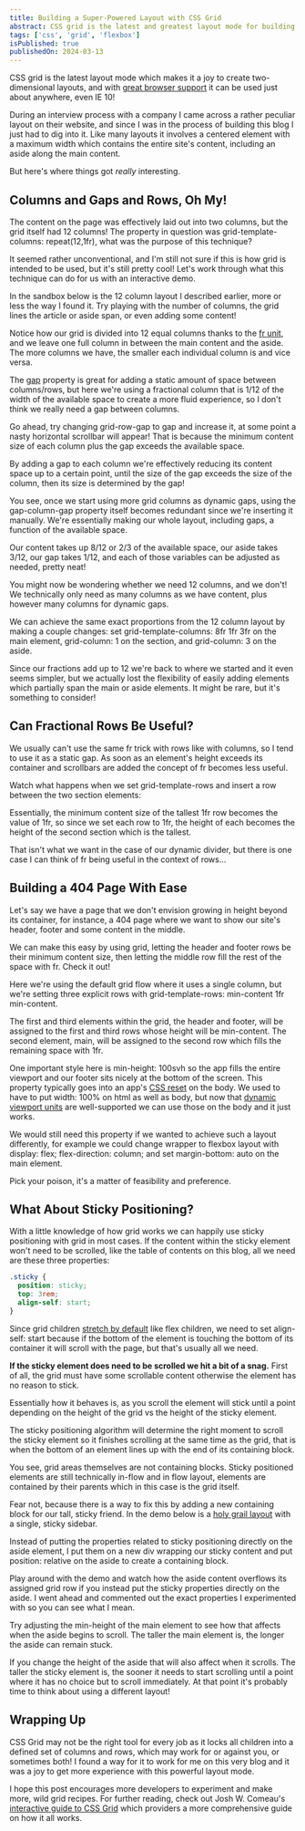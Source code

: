 ```yaml
---
title: Building a Super-Powered Layout with CSS Grid
abstract: CSS grid is the latest and greatest layout mode for building two-dimensional layouts. Like tables, grid layout enables us to align elements into columns and rows, but it's even more flexible and easy to work with! Let's make a clever layout with it, made possible by the fractional unit.
tags: ['css', 'grid', 'flexbox']
isPublished: true
publishedOn: 2024-03-13
---
```


CSS grid is the latest layout mode which makes it a joy to create two-dimensional layouts, and with [great browser support](https://caniuse.com/css-grid) it can be used just about anywhere, even IE 10!

During an interview process with a company I came across a rather peculiar layout on their website, and since I was in the process of building this blog I just had to dig into it. Like many layouts it involves a centered element with a maximum width which contains the entire site's content, including an <InlineCode>aside</InlineCode> along the main content.

But here's where things got _really_ interesting.

## Columns and Gaps and Rows, Oh My!

The content on the page was effectively laid out into two columns, but the grid itself had 12 columns! The property in question was <InlineCode>grid-template-columns: repeat(12,1fr)</InlineCode>, what was the purpose of this technique?

It seemed rather unconventional, and I'm still not sure if this is how grid is intended to be used, but it's still pretty cool! Let's work through what this technique can do for us with an interactive demo.

In the sandbox below is the 12 column layout I described earlier, more or less the way I found it. Try playing with the number of columns, the grid lines the <InlineCode>article</InlineCode> or <InlineCode>aside</InlineCode> span, or even adding some content!

<DynamicGapDemo />

Notice how our grid is divided into 12 equal columns thanks to the [fr unit](https://developer.mozilla.org/en-US/docs/Learn/CSS/CSS_layout/Grids#flexible_grids_with_the_fr_unit), and we leave one full column in between the main content and the aside. The more columns we have, the smaller each individual column is and vice versa.

The [gap](https://developer.mozilla.org/en-US/docs/Web/CSS/gap) property is great for adding a static amount of space between columns/rows, but here we're using a fractional column that is 1/12 of the width of the available space to create a more fluid experience, so I don't think we really need a gap between columns.

Go ahead, try changing <InlineCode>grid-row-gap</InlineCode> to <InlineCode>gap</InlineCode> and increase it, at some point a nasty horizontal scrollbar will appear! That is because the minimum content size of each column plus the gap exceeds the available space.

By adding a gap to each column we're effectively reducing its content space up to a certain point, until the size of the gap exceeds the size of the column, then its size is determined by the gap!

You see, once we start using more grid columns as dynamic gaps, using the <InlineCode>gap-column-gap</InlineCode> property itself becomes redundant since we're inserting it manually. We're essentially making our whole layout, including gaps, a function of the available space.

Our content takes up 8/12 or 2/3 of the available space, our aside takes 3/12, our gap takes 1/12, and each of those variables can be adjusted as needed, pretty neat!

You might now be wondering whether we need 12 columns, and we don't! We technically only need as many columns as we have content, plus however many columns for dynamic gaps.

We can achieve the same exact proportions from the 12 column layout by making a couple changes: set <InlineCode>grid-template-columns: 8fr 1fr 3fr</InlineCode> on the <InlineCode>main</InlineCode> element, <InlineCode>grid-column: 1</InlineCode> on the <InlineCode>section</InlineCode>, and <InlineCode>grid-column: 3</InlineCode> on the <InlineCode>aside</InlineCode>.

Since our fractions add up to 12 we're back to where we started and it even seems simpler, but we actually lost the flexibility of easily adding elements which partially span the main or aside elements. It might be rare, but it's something to consider!

## Can Fractional Rows Be Useful?

We usually can't use the same <InlineCode>fr</InlineCode> trick with rows like with columns, so I tend to use it as a static gap. As soon as an element's height exceeds its container and scrollbars are added the concept of <InlineCode>fr</InlineCode> becomes less useful.

Watch what happens when we set <InlineCode>grid-template-rows</InlineCode> and insert a row between the two <InlineCode>section</InlineCode> elements:

<DynamicRowDemo />

Essentially, the minimum content size of the tallest <InlineCode>1fr</InlineCode> row becomes the value of <InlineCode>1fr</InlineCode>, so since we set each row to <InlineCode>1fr</InlineCode>, the height of each becomes the height of the second section which is the tallest.

That isn't what we want in the case of our dynamic divider, but there is one case I can think of <InlineCode>fr</InlineCode> being useful in the context of rows...

## Building a 404 Page With Ease

Let's say we have a page that we don't envision growing in height beyond its container, for instance, a 404 page where we want to show our site's header, footer and some content in the middle.

We can make this easy by using grid, letting the header and footer rows be their minimum content size, then letting the middle row fill the rest of the space with <InlineCode>fr</InlineCode>. Check it out!

<NotFoundDemo />

Here we're using the default grid flow where it uses a single column, but we're setting three explicit rows with <InlineCode>grid-template-rows: min-content 1fr min-content</InlineCode>.

The first and third elements within the grid, the header and footer, will be assigned to the first and third rows whose height will be <InlineCode>min-content</InlineCode>. The second element, <InlineCode>main</InlineCode>, will be assigned to the second row which fills the remaining space with <InlineCode>1fr</InlineCode>.

One important style here is <InlineCode>min-height: 100svh</InlineCode> so the app fills the entire viewport and our footer sits nicely at the bottom of the screen. This property typically goes into an app's [CSS reset](https://piccalil.li/blog/a-more-modern-css-reset/) on the body. We used to have to put <InlineCode>width: 100%</InlineCode> on <InlineCode>html</InlineCode> as well as <InlineCode>body</InlineCode>, but now that [dynamic viewport units](https://web.dev/blog/viewport-units#the-need-for-new-viewport-units) are well-supported we can use those on the body and it just works.

We would still need this property if we wanted to achieve such a layout differently, for example we could change <InlineCode>wrapper</InlineCode> to flexbox layout with <InlineCode>display: flex; flex-direction: column;</InlineCode> and set <InlineCode>margin-bottom: auto</InlineCode> on the <InlineCode>main</InlineCode> element.

Pick your poison, it's a matter of feasibility and preference.

## What About Sticky Positioning?

With a little knowledge of how grid works we can happily use sticky positioning with grid in most cases. If the content within the sticky element won't need to be scrolled, like the table of contents on this blog, all we need are these three properties:

```css
.sticky {
  position: sticky;
  top: 3rem;
  align-self: start;
}
```

Since grid children [stretch by default](https://developer.mozilla.org/en-US/docs/Web/CSS/align-items#values) like flex children, we need to set <InlineCode>align-self: start</InlineCode> because if the bottom of the element is touching the bottom of its container it will scroll with the page, but that's usually all we need.

**If the sticky element does need to be scrolled we hit a bit of a snag.** First of all, the grid must have some scrollable content otherwise the element has no reason to stick.

Essentially how it behaves is, as you scroll the element will stick until a point depending on the height of the grid vs the height of the sticky element.

The sticky positioning algorithm will determine the right moment to scroll the sticky element so it finishes scrolling at the same time as the grid, that is when the bottom of an element lines up with the end of its containing block.

You see, grid areas themselves are not containing blocks. Sticky positioned elements are still technically in-flow and in flow layout, elements are contained by their parents which in this case is the grid itself.

Fear not, because there is a way to fix this by adding a new containing block for our tall, sticky friend. In the demo below is a [holy grail layout](https://web.dev/patterns/layout/holy-grail) with a single, sticky sidebar.

<StickySidebarDemo />

Instead of putting the properties related to sticky positioning directly on the <InlineCode>aside</InlineCode> element, I put them on a new <InlineCode>div</InlineCode> wrapping our sticky content and put <InlineCode>position: relative</InlineCode> on the <InlineCode>aside</InlineCode> to create a containing block.

Play around with the demo and watch how the aside content overflows its assigned grid row if you instead put the sticky properties directly on the <InlineCode>aside</InlineCode>. I went ahead and commented out the exact properties I experimented with so you can see what I mean.

Try adjusting the <InlineCode>min-height</InlineCode> of the main element to see how that affects when the aside begins to scroll. The taller the main element is, the longer the aside can remain stuck.

If you change the height of the aside that will also affect when it scrolls. The taller the sticky element is, the sooner it needs to start scrolling until a point where it has no choice but to scroll immediately. At that point it's probably time to think about using a different layout!

## Wrapping Up

CSS Grid may not be the right tool for every job as it locks all children into a defined set of columns and rows, which may work for or against you, or sometimes both! I found a way for it to work for me on this very blog and it was a joy to get more experience with this powerful layout mode.

I hope this post encourages more developers to experiment and make more, wild grid recipes. For further reading, check out Josh W. Comeau's [interactive guide to CSS Grid](https://www.joshwcomeau.com/css/interactive-guide-to-grid/#grid-flow-2) which providers a more comprehensive guide on how it all works.

